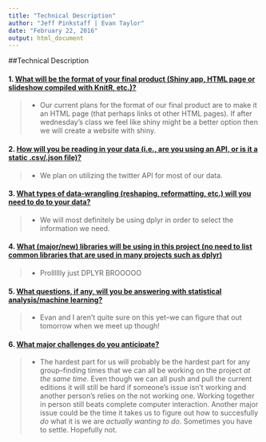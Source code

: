 ```yaml
---
title: "Technical Description"
author: "Jeff Pinkstaff | Evan Taylor"
date: "February 22, 2016"
output: html_document
---
```


##Technical Description 

####  1. <u>What will be the format of your final product (Shiny app, HTML page or slideshow compiled with KnitR, etc.)? </u>
  
  > * Our current plans for the format of our final product are to make it an HTML page (that perhaps links ot other HTML pages). If after wednesday's class we feel like shiny might be a better option then we will create a website with shiny. 
  
#### 2. <u>How will you be reading in your data (i.e., are you using an API, or is it a static .csv/.json file)? </u>
  
  > * We plan on utilizing the twitter API for most of our data. 
  
#### 3. <u>What types of data-wrangling (reshaping, reformatting, etc.) will you need to do to your data?</u>
  
  > * We will most definitely be using dplyr in order to select the information we need. 
  
#### 4. <u>What (major/new) libraries will be using in this project (no need to list common libraries that are used in many projects such as dplyr)</u>
  
  > * Prolllllly just DPLYR BROOOOO
  
#### 5. <u>What questions, if any, will you be answering with statistical analysis/machine learning? </u>
  
  > * Evan and I aren't quite sure on this yet--we can figure that out tomorrow when we meet up though! 
  
#### 6. <u>What major challenges do you anticipate? </u>
  
  > * The hardest part for us will probably  be the hardest part for any group--finding times that we can all be working on the project *at the same time*. Even though we can all push and pull the current editions it will still be hard if someone's issue isn't working and another person's relies on the not working one. Working together in person still beats complete computer interaction. Another major issue could be the time it takes us to figure out how to succesfully *do* what it is we are *actually wanting to do*. Sometimes you have to settle. Hopefully not. 
  
    
    
      
        




